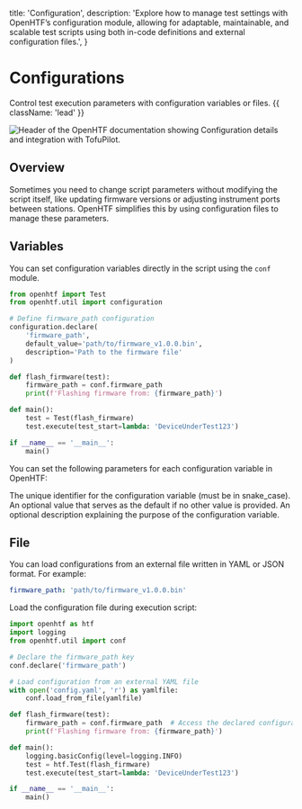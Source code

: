   title: 'Configuration',
  description:
    'Explore how to manage test settings with OpenHTF’s configuration module, allowing for adaptable, maintainable, and scalable test scripts using both in-code definitions and external configuration files.',
}

# Configurations

Control test execution parameters with configuration variables or files. {{ className: 'lead' }}

<Image
  src="/configuration-header.png"
  alt="Header of the OpenHTF documentation showing Configuration details and integration with TofuPilot."
/>

## Overview

Sometimes you need to change script parameters without modifying the script itself, like updating firmware versions or adjusting instrument ports between stations. OpenHTF simplifies this by using configuration files to manage these parameters.

## Variables

You can set configuration variables directly in the script using the `conf` module.

```python {{ title: 'main.py' }}
from openhtf import Test
from openhtf.util import configuration

# Define firmware_path configuration
configuration.declare(
    'firmware_path',
    default_value='path/to/firmware_v1.0.0.bin',
    description='Path to the firmware file'
)

def flash_firmware(test):
    firmware_path = conf.firmware_path
    print(f'Flashing firmware from: {firmware_path}')

def main():
    test = Test(flash_firmware)
    test.execute(test_start=lambda: 'DeviceUnderTest123')

if __name__ == '__main__':
    main()
```

You can set the following parameters for each configuration variable in OpenHTF:

<Properties>
  <Property name=".name">
    The unique identifier for the configuration variable (must be in
    snake_case).
  </Property>
  <Property name=".default_value">
    An optional value that serves as the default if no other value is provided.
  </Property>
  <Property name=".description">
    An optional description explaining the purpose of the configuration
    variable.
  </Property>
</Properties>

## File

You can load configurations from an external file written in YAML or JSON format. For example:

```yaml {{ title: 'config.yaml' }}
firmware_path: 'path/to/firmware_v1.0.0.bin'
```

Load the configuration file during execution script:

```python {{ title: 'main.py' }}
import openhtf as htf
import logging
from openhtf.util import conf

# Declare the firmware_path key
conf.declare('firmware_path')

# Load configuration from an external YAML file
with open('config.yaml', 'r') as yamlfile:
    conf.load_from_file(yamlfile)

def flash_firmware(test):
    firmware_path = conf.firmware_path  # Access the declared configuration key
    print(f'Flashing firmware from: {firmware_path}')

def main():
    logging.basicConfig(level=logging.INFO)
    test = htf.Test(flash_firmware)
    test.execute(test_start=lambda: 'DeviceUnderTest123')

if __name__ == '__main__':
    main()
```
